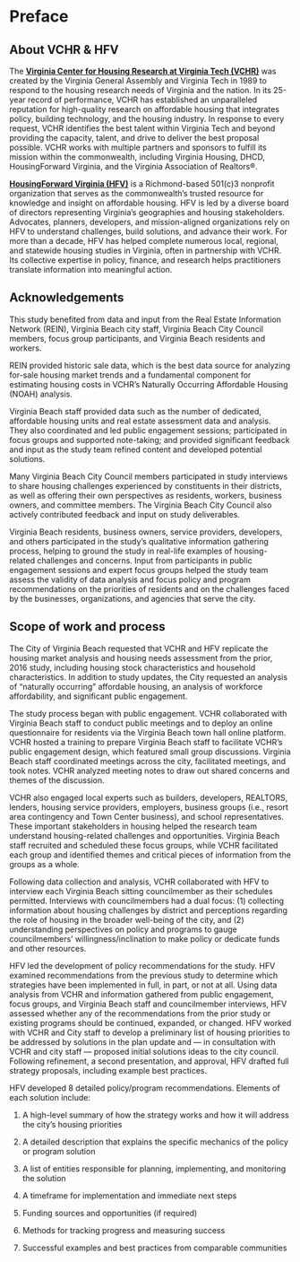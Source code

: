 # Preface {.unnumbered}

## About VCHR & HFV

The [**Virginia Center for Housing Research at Virginia Tech (VCHR)**](https://mlsoc.vt.edu/research/vchr.html) was created by the Virginia General Assembly and Virginia Tech in 1989 to respond to the housing research needs of Virginia and the nation. In its 25-year record of performance, VCHR has established an unparalleled reputation for high-quality research on affordable housing that integrates policy, building technology, and the housing industry. In response to every request, VCHR identifies the best talent within Virginia Tech and beyond providing the capacity, talent, and drive to deliver the best proposal possible. VCHR works with multiple partners and sponsors to fulfill its mission within the commonwealth, including Virginia Housing, DHCD, HousingForward Virginia, and the Virginia Association of Realtors®.

[**HousingForward Virginia (HFV)**](https://www.housingforwardva.org/) is a Richmond-based 501(c)3 nonprofit organization that serves as the commonwealth's trusted resource for knowledge and insight on affordable housing. HFV is led by a diverse board of directors representing Virginia's geographies and housing stakeholders. Advocates, planners, developers, and mission-aligned organizations rely on HFV to understand challenges, build solutions, and advance their work. For more than a decade, HFV has helped complete numerous local, regional, and statewide housing studies in Virginia, often in partnership with VCHR. Its collective expertise in policy, finance, and research helps practitioners translate information into meaningful action.

## Acknowledgements

This study benefited from data and input from the Real Estate Information Network (REIN), Virginia Beach city staff, Virginia Beach City Council members, focus group participants, and Virginia Beach residents and workers. 

REIN provided historic sale data, which is the best data source for analyzing for-sale housing market trends and a fundamental component for estimating housing costs in VCHR's Naturally Occurring Affordable Housing (NOAH) analysis. 

Virginia Beach staff provided data such as the number of dedicated, affordable housing units and real estate assessment data and analysis. They also coordinated and led public engagement sessions; participated in focus groups and supported note-taking; and provided significant feedback and input as the study team refined content and developed potential solutions. 

Many Virginia Beach City Council members participated in study interviews to share housing challenges experienced by constituents in their districts, as well as offering their own perspectives as residents, workers, business owners, and committee members. The Virginia Beach City Council also actively contributed feedback and input on study deliverables.

Virginia Beach residents, business owners, service providers, developers, and others participated in the study's qualitative information gathering process, helping to ground the study in real-life examples of housing-related challenges and concerns. Input from participants in public engagement sessions and expert focus groups helped the study team assess the validity of data analysis and focus policy and program recommendations on the priorities of residents and on the challenges faced by the businesses, organizations, and agencies that serve the city. 

## Scope of work and process

The City of Virginia Beach requested that VCHR and HFV replicate the housing market analysis and housing needs assessment from the prior, 2016 study, including housing stock characteristics and household characteristics. In addition to study updates, the City requested an analysis of "naturally occurring" affordable housing, an analysis of workforce affordability, and significant public engagement. 

The study process began with public engagement. VCHR collaborated with Virginia Beach staff to conduct public meetings and to deploy an online questionnaire for residents via the Virginia Beach town hall online platform. VCHR hosted a training to prepare Virginia Beach staff to facilitate VCHR's public engagement design, which featured small group discussions. Virginia Beach staff coordinated meetings across the city, facilitated meetings, and took notes. VCHR analyzed meeting notes to draw out shared concerns and themes of the discussion. 

VCHR also engaged local experts such as builders, developers, REALTORS, lenders, housing service providers, employers, business groups (i.e., resort area contingency and Town Center business), and school representatives. These important stakeholders in housing helped the research team understand housing-related challenges and opportunities. Virginia Beach staff recruited and scheduled these focus groups, while VCHR facilitated each group and identified themes and critical pieces of information from the groups as a whole. 

Following data collection and analysis, VCHR collaborated with HFV to interview each Virginia Beach sitting councilmember as their schedules permitted. Interviews with councilmembers had a dual focus: (1) collecting information about housing challenges by district and perceptions regarding the role of housing in the broader well-being of the city, and (2) understanding perspectives on policy and programs to gauge councilmembers' willingness/inclination to make policy or dedicate funds and other resources. 

HFV led the development of policy recommendations for the study. HFV examined recommendations from the previous study to determine which strategies have been implemented in full, in part, or not at all. Using data analysis from VCHR and information gathered from public engagement, focus groups, and Virginia Beach staff and councilmember interviews, HFV assessed whether any of the recommendations from the prior study or existing programs should be continued, expanded, or changed. HFV worked with VCHR and City staff to develop a preliminary list of housing priorities to be addressed by solutions in the plan update and --- in consultation with VCHR and city staff --- proposed initial solutions ideas to the city council. Following refinement, a second presentation, and approval, HFV drafted full strategy proposals, including example best practices. 

HFV developed 8 detailed policy/program recommendations. Elements of each solution include:

1.  A high-level summary of how the strategy works and how it will address the city's housing priorities

2.  A detailed description that explains the specific mechanics of the policy or program solution

3.  A list of entities responsible for planning, implementing, and monitoring the solution

4.  A timeframe for implementation and immediate next steps

5.  Funding sources and opportunities (if required) 

6.  Methods for tracking progress and measuring success

7.  Successful examples and best practices from comparable communities

<!-- {{< pagebreak >}} -->
